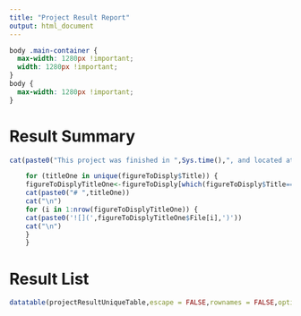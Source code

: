 ```yaml
--- 
title: "Project Result Report"
output: html_document
---
```


```css
body .main-container {
  max-width: 1280px !important;
  width: 1280px !important;
}
body {
  max-width: 1280px !important;
}
```

# Result Summary
```r
cat(paste0("This project was finished in ",Sys.time(),", and located at ",projectDir,".\n"))
```


```r
    for (titleOne in unique(figureToDisply$Title)) {
    figureToDisplyTitleOne<-figureToDisply[which(figureToDisply$Title==titleOne),]
    cat(paste0("# ",titleOne))
    cat("\n")
    for (i in 1:nrow(figureToDisplyTitleOne)) {
    cat(paste0('![](',figureToDisplyTitleOne$File[i],')'))
    cat("\n")
    }
    }   
```

# Result List
```r
datatable(projectResultUniqueTable,escape = FALSE,rownames = FALSE,options=list(pageLength=200)) 
```
